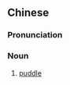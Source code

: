 {{also|水洼}}
==Chinese==
{{zh-forms|s=水洼}}

===Pronunciation===
{{zh-pron
|m=shuǐwā
|cat=n
}}

===Noun===
{{zh-noun}}

# [[puddle]] {{gloss|a small pool of water}}